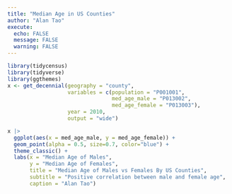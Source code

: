 ```yaml
---
title: "Median Age in US Counties"
author: "Alan Tao"
execute:
  echo: FALSE
  message: FALSE
  warning: FALSE
---
```



```r
library(tidycensus)
library(tidyverse)
library(ggthemes)
x <- get_decennial(geography = "county", 
                   variables = c(population = "P001001", 
                                 med_age_male = "P013002", 
                                 med_age_female = "P013003"), 
                   year = 2010, 
                   output = "wide")
```

```r
x |>
  ggplot(aes(x = med_age_male, y = med_age_female)) +
  geom_point(alpha = 0.5, size=0.7, color="blue") +
  theme_classic() +
  labs(x = "Median Age of Males",
       y = "Median Age of Females",
       title = "Median Age of Males vs Females By US Counties",
       subtitle = "Positive correlation between male and female age",
       caption = "Alan Tao")
```

